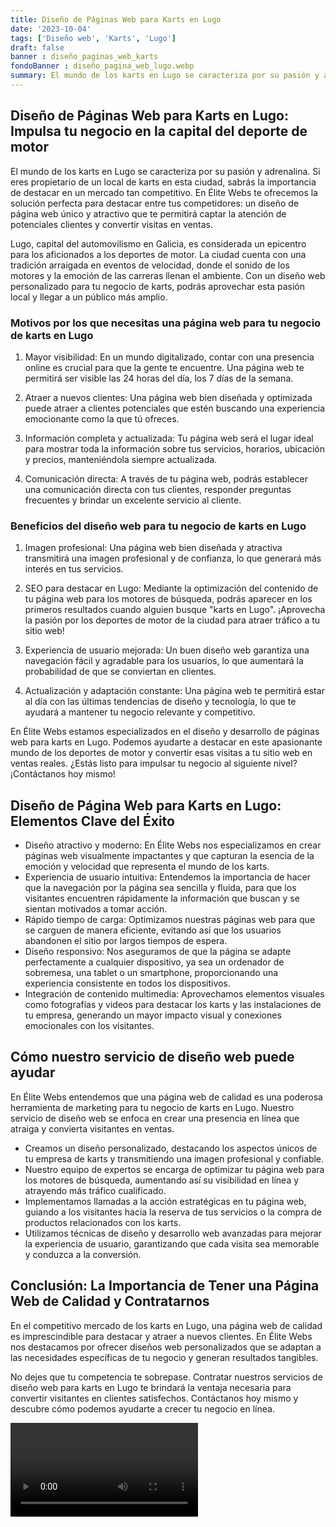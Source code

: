 ```yaml
---
title: Diseño de Páginas Web para Karts en Lugo
date: '2023-10-04'
tags: ['Diseño web', 'Karts', 'Lugo']
draft: false
banner : diseño_paginas_web_karts
fondoBanner : diseño_pagina_web_lugo.webp
summary: El mundo de los karts en Lugo se caracteriza por su pasión y adrenalina. Si eres propietario de un local de karts en esta ciudad, sabrás la importancia de destacar en un mercado tan competitivo. En Élite Webs te ofrecemos la solución perfecta para destacar entre tus competidores un diseño de página web único y atractivo que te permitirá captar la atención de potenciales clientes y convertir visitas en ventas.
---
```


## Diseño de Páginas Web para Karts en Lugo: Impulsa tu negocio en la capital del deporte de motor

El mundo de los karts en Lugo se caracteriza por su pasión y adrenalina. Si eres propietario de un local de karts en esta ciudad, sabrás la importancia de destacar en un mercado tan competitivo. En Élite Webs te ofrecemos la solución perfecta para destacar entre tus competidores: un diseño de página web único y atractivo que te permitirá captar la atención de potenciales clientes y convertir visitas en ventas.

Lugo, capital del automovilismo en Galicia, es considerada un epicentro para los aficionados a los deportes de motor. La ciudad cuenta con una tradición arraigada en eventos de velocidad, donde el sonido de los motores y la emoción de las carreras llenan el ambiente. Con un diseño web personalizado para tu negocio de karts, podrás aprovechar esta pasión local y llegar a un público más amplio.

### Motivos por los que necesitas una página web para tu negocio de karts en Lugo

1. Mayor visibilidad: En un mundo digitalizado, contar con una presencia online es crucial para que la gente te encuentre. Una página web te permitirá ser visible las 24 horas del día, los 7 días de la semana.

2. Atraer a nuevos clientes: Una página web bien diseñada y optimizada puede atraer a clientes potenciales que estén buscando una experiencia emocionante como la que tú ofreces.

3. Información completa y actualizada: Tu página web será el lugar ideal para mostrar toda la información sobre tus servicios, horarios, ubicación y precios, manteniéndola siempre actualizada.

4. Comunicación directa: A través de tu página web, podrás establecer una comunicación directa con tus clientes, responder preguntas frecuentes y brindar un excelente servicio al cliente.

### Beneficios del diseño web para tu negocio de karts en Lugo

1. Imagen profesional: Una página web bien diseñada y atractiva transmitirá una imagen profesional y de confianza, lo que generará más interés en tus servicios.

2. SEO para destacar en Lugo: Mediante la optimización del contenido de tu página web para los motores de búsqueda, podrás aparecer en los primeros resultados cuando alguien busque "karts en Lugo". ¡Aprovecha la pasión por los deportes de motor de la ciudad para atraer tráfico a tu sitio web!

3. Experiencia de usuario mejorada: Un buen diseño web garantiza una navegación fácil y agradable para los usuarios, lo que aumentará la probabilidad de que se conviertan en clientes.

4. Actualización y adaptación constante: Una página web te permitirá estar al día con las últimas tendencias de diseño y tecnología, lo que te ayudará a mantener tu negocio relevante y competitivo.

En Élite Webs estamos especializados en el diseño y desarrollo de páginas web para karts en Lugo. Podemos ayudarte a destacar en este apasionante mundo de los deportes de motor y convertir esas visitas a tu sitio web en ventas reales. ¿Estás listo para impulsar tu negocio al siguiente nivel? ¡Contáctanos hoy mismo!

<GifSeo />

<Cta />

## Diseño de Página Web para Karts en Lugo: Elementos Clave del Éxito

- Diseño atractivo y moderno: En Élite Webs nos especializamos en crear páginas web visualmente impactantes y que capturan la esencia de la emoción y velocidad que representa el mundo de los karts.
- Experiencia de usuario intuitiva: Entendemos la importancia de hacer que la navegación por la página sea sencilla y fluida, para que los visitantes encuentren rápidamente la información que buscan y se sientan motivados a tomar acción.
- Rápido tiempo de carga: Optimizamos nuestras páginas web para que se carguen de manera eficiente, evitando así que los usuarios abandonen el sitio por largos tiempos de espera.
- Diseño responsivo: Nos aseguramos de que la página se adapte perfectamente a cualquier dispositivo, ya sea un ordenador de sobremesa, una tablet o un smartphone, proporcionando una experiencia consistente en todos los dispositivos.
- Integración de contenido multimedia: Aprovechamos elementos visuales como fotografías y videos para destacar los karts y las instalaciones de tu empresa, generando un mayor impacto visual y conexiones emocionales con los visitantes.

## Cómo nuestro servicio de diseño web puede ayudar

En Élite Webs entendemos que una página web de calidad es una poderosa herramienta de marketing para tu negocio de karts en Lugo. Nuestro servicio de diseño web se enfoca en crear una presencia en línea que atraiga y convierta visitantes en ventas.

- Creamos un diseño personalizado, destacando los aspectos únicos de tu empresa de karts y transmitiendo una imagen profesional y confiable.
- Nuestro equipo de expertos se encarga de optimizar tu página web para los motores de búsqueda, aumentando así su visibilidad en línea y atrayendo más tráfico cualificado.
- Implementamos llamadas a la acción estratégicas en tu página web, guiando a los visitantes hacia la reserva de tus servicios o la compra de productos relacionados con los karts.
- Utilizamos técnicas de diseño y desarrollo web avanzadas para mejorar la experiencia de usuario, garantizando que cada visita sea memorable y conduzca a la conversión.

## Conclusión: La Importancia de Tener una Página Web de Calidad y Contratarnos

En el competitivo mercado de los karts en Lugo, una página web de calidad es imprescindible para destacar y atraer a nuevos clientes. En Élite Webs nos destacamos por ofrecer diseños web personalizados que se adaptan a las necesidades específicas de tu negocio y generan resultados tangibles.

No dejes que tu competencia te sobrepase. Contratar nuestros servicios de diseño web para karts en Lugo te brindará la ventaja necesaria para convertir visitantes en clientes satisfechos. Contáctanos hoy mismo y descubre cómo podemos ayudarte a crecer tu negocio en línea.

<Video />

<CtaBot job='Karts' city='Lugo'/>

<Gmaps query='Lugo+españa+maps' />